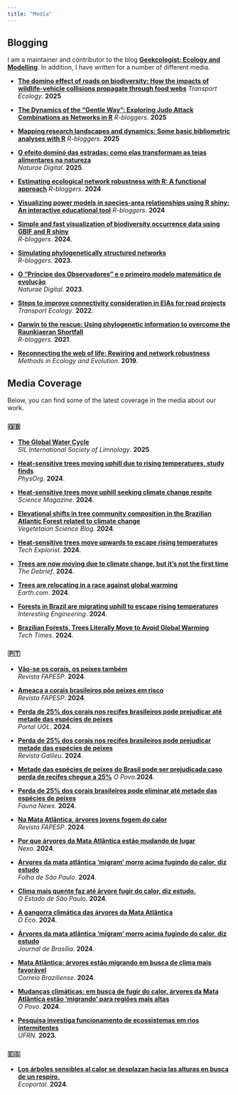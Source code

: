 ```yaml
---
title: "Media"
---
```


## Blogging

I am a maintainer and contributor to the blog **[Geekcologist: Ecology and Modelling](https://geekcologist.wordpress.com)**. In addition, I have written for a number of different media.  

- **[The domino effect of roads on biodiversity: How the impacts of wildlife-vehicle collisions propagate through food webs](https://transportecology.info/research/roadkill-cascading-effects-food-webs?fbclid=IwY2xjawLcXh1leHRuA2FlbQIxMQBicmlkETFJdnJxbWlrY0NHVnVxS2lIAR5sqWh_TjENf1mDhk-3cfksnsXRYN-rVPcVVLcjnGiN8Y6Cc1c8_f4ztrWN_g_aem_kJNC-p4_66mjlNY1V8ax0Q)**
    *Transport Ecology*. **2025**

- **[The Dynamics of the “Gentle Way”: Exploring Judo Attack Combinations as Networks in R](https://www.r-bloggers.com/2025/05/the-dynamics-of-the-gentle-way-exploring-judo-attack-combinations-as-networks-in-r/)**
    *R-bloggers*. **2025**
    
- **[Mapping research landscapes and dynamics: Some basic bibliometric analyses with R](https://www.r-bloggers.com/2025/05/mapping-research-landscapes-and-dynamics-some-basic-bibliometric-analyses-with-r/)**
    *R-bloggers*. **2025**

- **[O efeito dominó das estradas: como elas transformam as teias alimentares na natureza](https://naturaemuseubiodiv.wordpress.com/2025/03/07/o-efeito-domino-das-estradas-como-elas-transformam-as-teias-alimentares-na-natureza/?fbclid=IwY2xjawI36FZleHRuA2FlbQIxMQABHXWrQ_10Af7gC8UomwEaLVzKAaZUL3UMrj6lKHv5THUe6rv3jmEOEamz_g_aem_GA23jXCwTFp7UTvR3HOk5Q)**  
  *Naturae Digital*. **2025**.
  
- **[Estimating ecological network robustness with R: A functional approach](https://www.r-bloggers.com/2024/09/estimating-ecological-network-robustness-with-r-a-functional-approach/?fbclid=IwZXh0bgNhZW0CMTEAAR0q_4i0vXE10WFdKIU5ylnuEOUTGQKmMkcQKenOs1bvLG9i-yshfCw3d1c_aem_3IPw5i59S3Y2SWFEj_B76Q)**
    *R-bloggers*. **2024**

- **[Visualizing power models in species-area relationships using R shiny: An interactive educational tool](https://www.r-bloggers.com/2024/04/visualizing-power-models-in-species-area-relationships-using-r-shiny-an-interactive-educational-tool/)**
    *R-bloggers*. **2024**

- **[Simple and fast visualization of biodiversity occurrence data using GBIF and R shiny](https://www.r-bloggers.com/2024/04/simple-and-fast-visualization-of-biodiversity-occurrence-data-using-gbif-and-r-shiny/)**  
  *R-bloggers*. **2024**.

- **[Simulating phylogenetically structured networks](https://www.r-bloggers.com/2023/11/simulating-phylogenetically-structured-networks/)**  
  *R-bloggers*. **2023**.

- **[O “Príncipe dos Observadores” e o primeiro modelo matemático de evolução](https://naturaemuseubiodiv.wordpress.com/2023/12/13/o-principe-dos-observadores-e-o-primeiro-modelo-matematico-de-evolucao/)**  
  *Naturae Digital*. **2023**.

- **[Steps to improve connectivity consideration in EIAs for road projects](https://transportecology.info/research/connectivity-importance-in-eias)**  
  *Transport Ecology*. **2022**.

- **[Darwin to the rescue: Using phylogenetic information to overcome the Raunkiaeran Shortfall](https://www.r-bloggers.com/2021/11/darwin-to-the-rescue-using-phylogenetic-information-to-overcome-the-raunkiaeran-shortfall/)**  
  *R-bloggers*. **2021**.

- **[Reconnecting the web of life: Rewiring and network robustness](https://methodsblog.com/2019/10/21/rewiring-network-robustness-en/)**  
  *Methods in Ecology and Evolution*. **2019**.

## Media Coverage

Below, you can find some of the latest coverage in the media about our work.

### 🇬🇧

- **[The Global Water Cycle](https://www.youtube.com/watch?v=KjAPyejDtbI)**  
  *SIL International Society of Limnology*. **2025**.

- **[Heat-sensitive trees moving uphill due to rising temperatures, study finds](https://phys.org/news/2024-07-sensitive-trees-uphill-due-temperatures.html)**  
  *PhysOrg*. **2024**.
  
- **[Heat-sensitive trees move uphill seeking climate change respite](https://scienmag.com/heat-sensitive-trees-move-uphill-seeking-climate-change-respite/)**  
  *Science Magazine*. **2024**.
  
- **[Elevational shifts in tree community composition in the Brazilian Atlantic Forest related to climate change](https://vegsciblog.org/2024/07/28/elevational-shifts-in-tree-community-composition/)**  
  *Vegetetaion Science Blog*. **2024**.

- **[Heat-sensitive trees move upwards to escape rising temperatures](https://www.techexplorist.com/heat-sensitive-trees-move-upwards-escape-rising-temperatures/86436/)**  
  *Tech Explorist*. **2024**.

- **[Trees are now moving due to climate change, but it’s not the first time](https://thedebrief.org/trees-are-now-moving-due-to-climate-change-but-its-not-the-first-time/?fbclid=IwZXh0bgNhZW0CMTEAAR1uLMccB1G-qaxwzBn8uHTRGXOMSBCOMRSR0EJg-i3aIbUQyonkHZ3zn7o_aem_9DWPZ3EsGFUBCah8y29L4Q)**  
  *The Debrief*. **2024**.

- **[Trees are relocating in a race against global warming](https://www.earth.com/news/trees-are-relocating-in-a-race-against-global-warming/)**  
  *Earth.com*. **2024**.

- **[Forests in Brazil are migrating uphill to escape rising temperatures](https://interestingengineering.com/science/forests-in-brazil-are-migrating-uphill-to-escape-rising-temperatures)**  
  *Interesting Engineering*. **2024**.

- **[Brazilian Forests, Trees Literally Move to Avoid Global Warming](https://www.techtimes.com/articles/306838/20240724/brazilian-forests-trees-literally-move-avoid-global-warming.htm)**  
  *Tech Times*. **2024**.
  
### 🇵🇹  

- **[Vão-se os corais, os peixes também](https://revistapesquisa.fapesp.br/wp-content/uploads/2024/10/056-057_declinio-corais_345.pdf)**  
  *Revista FAPESP*. **2024**.

- **[Ameaça a corais brasileiros põe peixes em risco](https://revistapesquisa.fapesp.br/ameaca-a-corais-brasileiros-poe-peixes-em-risco/?fbclid=IwY2xjawGWkCRleHRuA2FlbQIxMQABHdnZTVgkA7T6Bbj0EPJ3rSaY0HsT4gprhIdfleICqgyIldaS4AskFMYDmA_aem_xj59bRLa1owbTiEWdp71pQ)**  
  *Revista FAPESP*. **2024**.

- **[Perda de 25% dos corais nos recifes brasileiros pode prejudicar até metade das espécies de peixes](https://gizmodo.uol.com.br/perda-de-25-dos-corais-nos-recifes-brasileiros-pode-prejudicar-ate-metade-das-especies-de-peixes/?fbclid=IwY2xjawGQMBlleHRuA2FlbQIxMQABHRYKnH-h8uiHG9YKwq1YNffA4Ktv75PlpcBIMVjjvTAoLFeUaf45AZ-IQQ_aem_dODZ1PC9WYuFziYzkIZChg)**  
  *Portal UOL*. **2024**.

- **[Perda de 25% dos corais nos recifes brasileiros pode prejudicar metade das espécies de peixes](https://revistagalileu.globo.com/ciencia/meio-ambiente/noticia/2024/09/perda-de-25percent-dos-corais-nos-recifes-brasileiros-pode-prejudicar-metade-das-especies-de-peixes.ghtml?utm_source=facebook&utm_medium=social&utm_campaign=post&fbclid=IwY2xjawFnKC5leHRuA2FlbQIxMQABHRANx4AnUY18ZJ0RvqV0YMaSj_GbVzuvUzbtyilnXZDR7aFrR4KiCk54mA_aem_HWTed5pmsZlv1ECMU4WBHQ)**  
  *Revista Galileu*. **2024**.
  
- **[Metade das espécies de peixes do Brasil pode ser prejudicada caso perda de recifes chegue a 25%](https://www.opovo.com.br/noticias/brasil/2024/09/30/metade-das-especies-de-peixes-do-brasil-pode-ser-prejudicada-caso-perda-de-recifes-chegue-a-25.html?fbclid=IwY2xjawFsZVdleHRuA2FlbQIxMQABHUWGuxgZ0lYf7_pDr8RhNZS14ZJH-LUxuUcTm8s4FkpLE6lcDnL6o1r0Gg_aem_7vo77Lalh9cgx_GkJwPTwg)**
  *O Povo*.**2024**.
    

- **[Perda de 25% dos corais brasileiros pode eliminar até metade das espécies de peixes](https://faunanews.com.br/perda-de-25-dos-corais-brasileiros-pode-eliminar-ate-metade-das-especies-de-peixes/?fbclid=IwY2xjawFnJ99leHRuA2FlbQIxMQABHSvQSej1DoagKam7HAbRcciG6cM6xfV87Y0HM2RrWFXwGibvT17PAJKkXg_aem_cLoE7VCD_SdpGZPEq7WCHg)**  
  *Fauna News*. **2024**.

- **[Na Mata Atlântica, árvores jovens fogem do calor](https://revistapesquisa.fapesp.br/na-mata-atlantica-arvores-jovens-fogem-do-calor/)**  
  *Revista FAPESP*. **2024**.

- **[Por que árvores da Mata Atlântica estão mudando de lugar](https://www.nexojornal.com.br/expresso/2024/08/09/por-que-arvores-da-mata-atlantica-estao-mudando-de-lugar)**  
  *Nexo*. **2024**.

- **[Árvores da mata atlântica ‘migram’ morro acima fugindo do calor, diz estudo](https://www1.folha.uol.com.br/folha-social-mais/2024/07/arvores-da-mata-atlantica-migram-morro-acima-fugindo-do-calor-diz-estudo.shtml?utm_source=twitter&utm_medium=social&utm_campaign=twfolha&s=08)**  
  *Folha de São Paulo*. **2024**.

- **[Clima mais quente faz até árvore fugir do calor, diz estudo.](https://www.estadao.com.br/ciencia/clima-arvores-calor-mata-atlantica-nprm/)**  
  *O Estado de São Paulo*. **2024**.

- **[A gangorra climática das árvores da Mata Atlântica](https://oeco.org.br/salada-verde/a-gangorra-climatica-das-arvores-da-mata-atlantica/?fbclid=IwZXh0bgNhZW0CMTEAAR1Hp-oxYDwStHj0pRMnNRBDK00dBsO3Z_VrrjkTDGMMTy96BgTZSITtn1o_aem_9WfJ1QVrUKgO8e5H-XFVQg)**  
  *O Eco*. **2024**.

- **[Árvores da mata atlântica ‘migram’ morro acima fugindo do calor, diz estudo](https://jornaldebrasilia.com.br/noticias/mundo/arvores-da-mata-atlantica-migram-morro-acima-fugindo-do-calor-diz-estudo/)**  
  *Journal de Brasília*. **2024**.

- **[Mata Atlântica: árvores estão migrando em busca de clima mais favorável](https://www.correiobraziliense.com.br/ciencia-e-saude/2024/07/6904652-mata-atlantica-arvores-estao-migrando-em-busca-de-clima-mais-favoravel.html)**  
  *Correio Braziliense*. **2024**.

- **[Mudanças climáticas: em busca de fugir do calor, árvores da Mata Atlântica estão ‘migrando’ para regiões mais altas](https://www.opovo.com.br/noticias/brasil/2024/07/24/mudancas-climaticas-em-busca-de-fugir-do-calor-arvores-da-mata-atlantica-estao-migrando-para-regioes-mais-altas.html)**  
  *O Povo*. **2024**.
  
- **[Pesquisa investiga funcionamento de ecossistemas em rios intermitentes](https://ufrn.br/imprensa/noticias/76527/pesquisa-investiga-funcionamento-de-ecossistemas-em-rios-intermitentes?fbclid=IwAR1a2RcVO0mQmtOLhT2RM3Wjozcr1WQvzQPfvfzMLInU2J4Er0Ox0rb6FpM)**  
  *UFRN*. **2023**.

### 🇪🇸 

- **[Los árboles sensibles al calor se desplazan hacia las alturas en busca de un respiro.](https://www.ecoportal.net/temas-especiales/cambio-climatico/los-arboles/)**  
  *Ecoportal*. **2024**.
